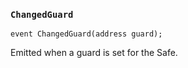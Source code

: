 ### `ChangedGuard`

```solidity
event ChangedGuard(address guard);
```

Emitted when a guard is set for the Safe.
